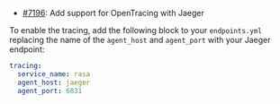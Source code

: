 - [#7196](https://github.com/RasaHQ/rasa/issues/7196): Add support for OpenTracing with Jaeger

To enable the tracing, add the following block to your `endpoints.yml` replacing the name of the `agent_host` and `agent_port` with your Jaeger endpoint:

```yml
tracing:
  service_name: rasa
  agent_host: jaeger
  agent_port: 6831
```
